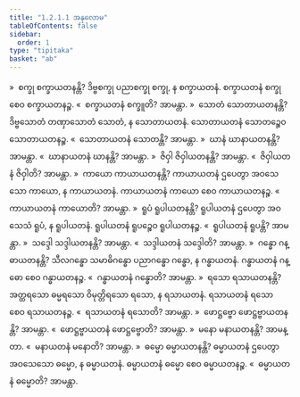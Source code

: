 ```yaml
---
title: "1.2.1.1 အနုလောမ"
tableOfContents: false
sidebar:
  order: 1
type: "tipitaka"
basket: "ab"
---
```



<DynamicBreadcrumb />

<Division number="10">

<Paragraph number="185">
»  စက္ခု စက္ခာယတနန္တိ?
</Paragraph>

<Paragraph number="186">
ဒိဗ္ဗစက္ခု ပညာစက္ခု စက္ခု, န စက္ခာယတနံ. စက္ခာယတနံ စက္ခု စေဝ စက္ခာယတနဉ္စ.
</Paragraph>

<Paragraph number="187">
«  စက္ခာယတနံ စက္ခူတိ? အာမန္တာ.
</Paragraph>

<Paragraph number="188">
»  သောတံ သောတာယတနန္တိ?
</Paragraph>

<Paragraph number="189">
ဒိဗ္ဗသောတံ တဏှာသောတံ သောတံ, န သောတာယတနံ. သောတာယတနံ သောတဉ္စေဝ သောတာယတနဉ္စ.
</Paragraph>

<Paragraph number="190">
«  သောတာယတနံ သောတန္တိ? အာမန္တာ.
</Paragraph>

<Paragraph number="191">
»  ဃာနံ ဃာနာယတနန္တိ? အာမန္တာ.
</Paragraph>

<Paragraph number="192">
«  ဃာနာယတနံ ဃာနန္တိ? အာမန္တာ.
</Paragraph>

<Paragraph number="193">
»  ဇိဝှါ ဇိဝှါယတနန္တိ? အာမန္တာ.
</Paragraph>

<Paragraph number="194">
«  ဇိဝှါယတနံ ဇိဝှါတိ? အာမန္တာ.
</Paragraph>

<Paragraph number="195">
»  ကာယော ကာယာယတနန္တိ?
</Paragraph>

<Paragraph number="196">
ကာယာယတနံ ဌပေတွာ အဝသေသော ကာယော, န ကာယာယတနံ. ကာယာယတနံ ကာယော စေဝ ကာယာယတနဉ္စ.
</Paragraph>

<Paragraph number="197">
«  ကာယာယတနံ ကာယောတိ? အာမန္တာ.
</Paragraph>

<Paragraph number="198">
»  ရူပံ ရူပါယတနန္တိ?
</Paragraph>

<Paragraph number="199">
ရူပါယတနံ ဌပေတွာ အဝသေသံ ရူပံ, န ရူပါယတနံ. ရူပါယတနံ ရူပဉ္စေဝ ရူပါယတနဉ္စ.
</Paragraph>

<Paragraph number="200">
«  ရူပါယတနံ ရူပန္တိ? အာမန္တာ.
</Paragraph>

<Paragraph number="201">
»  သဒ္ဒေါ သဒ္ဒါယတနန္တိ? အာမန္တာ.
</Paragraph>

<Paragraph number="202">
«  သဒ္ဒါယတနံ သဒ္ဒေါတိ? အာမန္တာ.
</Paragraph>

<Paragraph number="203">
»  ဂန္ဓော ဂန္ဓာယတနန္တိ?
</Paragraph>

<Paragraph number="204">
သီလဂန္ဓော သမာဓိဂန္ဓော ပညာဂန္ဓော ဂန္ဓော, န ဂန္ဓာယတနံ. ဂန္ဓာယတနံ ဂန္ဓော စေဝ ဂန္ဓာယတနဉ္စ.
</Paragraph>

<Paragraph number="205">
«  ဂန္ဓာယတနံ ဂန္ဓောတိ? အာမန္တာ.
</Paragraph>

<Paragraph number="206">
»  ရသော ရသာယတနန္တိ?
</Paragraph>

<Paragraph number="207">
အတ္ထရသော ဓမ္မရသော ဝိမုတ္တိရသော ရသော, န ရသာယတနံ. ရသာယတနံ ရသော စေဝ ရသာယတနဉ္စ.
</Paragraph>

<Paragraph number="208">
«  ရသာယတနံ ရသောတိ? အာမန္တာ.
</Paragraph>

<Paragraph number="209">
»  ဖောဋ္ဌဗ္ဗော ဖောဋ္ဌဗ္ဗာယတနန္တိ? အာမန္တာ.
</Paragraph>

<Paragraph number="210">
«  ဖောဋ္ဌဗ္ဗာယတနံ ဖောဋ္ဌဗ္ဗောတိ? အာမန္တာ.
</Paragraph>

<Paragraph number="211">
»  မနော မနာယတနန္တိ? အာမန္တာ.
</Paragraph>

<Paragraph number="212">
«  မနာယတနံ မနောတိ? အာမန္တာ.
</Paragraph>

<Paragraph number="213">
»  ဓမ္မော ဓမ္မာယတနန္တိ?
</Paragraph>

<Paragraph number="214">
ဓမ္မာယတနံ ဌပေတွာ အဝသေသော ဓမ္မော, န ဓမ္မာယတနံ. ဓမ္မာယတနံ ဓမ္မော စေဝ ဓမ္မာယတနဉ္စ.
</Paragraph>

<Paragraph number="215">
«  ဓမ္မာယတနံ ဓမ္မောတိ? အာမန္တာ.
</Paragraph>
</Division>